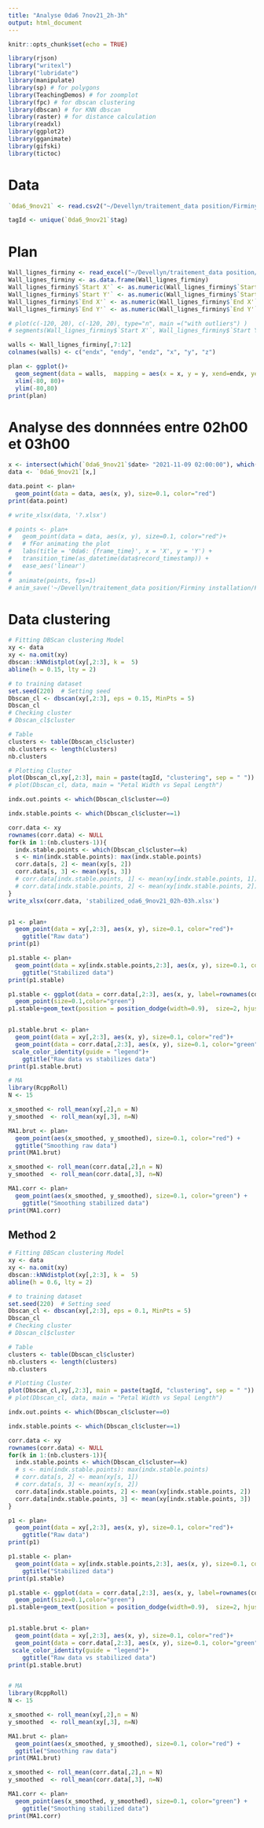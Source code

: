 ```yaml
---
title: "Analyse 0da6 7nov21_2h-3h"
output: html_document
---
```



```r
knitr::opts_chunk$set(echo = TRUE)
```

```r
library(rjson)
library("writexl")
library("lubridate")
library(manipulate)
library(sp) # for polygons
library(TeachingDemos) # for zoomplot
library(fpc) # for dbscan clustering
library(dbscan) # for KNN dbscan
library(raster) # for distance calculation
library(readxl)
library(ggplot2)
library(gganimate)
library(gifski)
library(tictoc)
```

# Data 
```r
`0da6_9nov21` <- read.csv2("~/Devellyn/traitement_data position/Firminy installation/Firminy installation/data/0da6_9nov21.csv")

tagId <- unique(`0da6_9nov21`$tag)
```


# Plan

```r
Wall_lignes_firminy <- read_excel("~/Devellyn/traitement_data position/Firminy installation/Walls_ligne3_Origine(-15,-30).xlsx")
Wall_lignes_firminy <- as.data.frame(Wall_lignes_firminy)
Wall_lignes_firminy$`Start X'` <- as.numeric(Wall_lignes_firminy$`Start X'`)/100
Wall_lignes_firminy$`Start Y'` <- as.numeric(Wall_lignes_firminy$`Start Y'`)/100
Wall_lignes_firminy$`End X'` <- as.numeric(Wall_lignes_firminy$`End X'`)/100
Wall_lignes_firminy$`End Y'` <- as.numeric(Wall_lignes_firminy$`End Y'`)/100

# plot(c(-120, 20), c(-120, 20), type="n", main =("with outliers") )
# segments(Wall_lignes_firminy$`Start X'`, Wall_lignes_firminy$`Start Y'`, Wall_lignes_firminy$`End X'`, Wall_lignes_firminy$`End Y'`)

walls <- Wall_lignes_firminy[,7:12]
colnames(walls) <- c("endx", "endy", "endz", "x", "y", "z")

plan <- ggplot()+ 
  geom_segment(data = walls,  mapping = aes(x = x, y = y, xend=endx, yend=endy)) +
  xlim(-80, 80)+
  ylim(-80,80)
print(plan)
```

# Analyse des donnnées entre 02h00 et 03h00

```r
x <- intersect(which(`0da6_9nov21`$date> "2021-11-09 02:00:00"), which(`0da6_9nov21`$date< "2021-11-09 03:00:00"))
data <- `0da6_9nov21`[x,]

data.point <- plan+
  geom_point(data = data, aes(x, y), size=0.1, color="red")
print(data.point)

# write_xlsx(data, '?.xlsx')

# points <- plan+
#   geom_point(data = data, aes(x, y), size=0.1, color="red")+
#   # fFor animating the plot
#   labs(title = '0da6: {frame_time}', x = 'X', y = 'Y') +
#   transition_time(as_datetime(data$record_timestamp)) +
#   ease_aes('linear')
# 
#  animate(points, fps=1)
# anim_save('~/Devellyn/traitement_data position/Firminy installation/Firminy installation/data/2e8d-15non21.gif')

```

# Data clustering 

```r
# Fitting DBScan clustering Model 
xy <- data
xy <- na.omit(xy)
dbscan::kNNdistplot(xy[,2:3], k =  5)
abline(h = 0.15, lty = 2)

# to training dataset
set.seed(220)  # Setting seed
Dbscan_cl <- dbscan(xy[,2:3], eps = 0.15, MinPts = 5)
Dbscan_cl
# Checking cluster
# Dbscan_cl$cluster

# Table
clusters <- table(Dbscan_cl$cluster)
nb.clusters <- length(clusters)
nb.clusters

# Plotting Cluster
plot(Dbscan_cl,xy[,2:3], main = paste(tagId, "clustering", sep = " "))
# plot(Dbscan_cl, data, main = "Petal Width vs Sepal Length")

indx.out.points <- which(Dbscan_cl$cluster==0)

indx.stable.points <- which(Dbscan_cl$cluster==1)

corr.data <- xy
rownames(corr.data) <- NULL
for(k in 1:(nb.clusters-1)){
  indx.stable.points <- which(Dbscan_cl$cluster==k)
  s <- min(indx.stable.points): max(indx.stable.points)
  corr.data[s, 2] <- mean(xy[s, 2])
  corr.data[s, 3] <- mean(xy[s, 3])
  # corr.data[indx.stable.points, 1] <- mean(xy[indx.stable.points, 1])
  # corr.data[indx.stable.points, 2] <- mean(xy[indx.stable.points, 2])
}
write_xlsx(corr.data, 'stabilized_oda6_9nov21_02h-03h.xlsx')


p1 <- plan+ 
  geom_point(data = xy[,2:3], aes(x, y), size=0.1, color="red")+
    ggtitle("Raw data")
print(p1)

p1.stable <- plan+ 
  geom_point(data = xy[indx.stable.points,2:3], aes(x, y), size=0.1, color="green")+
    ggtitle("Stabilized data")
print(p1.stable)

p1.stable <- ggplot(data = corr.data[,2:3], aes(x, y, label=rownames(corr.data)))+
  geom_point(size=0.1,color="green")
p1.stable+geom_text(position = position_dodge(width=0.9),  size=2, hjust=1.5)


p1.stable.brut <- plan+ 
  geom_point(data = xy[,2:3], aes(x, y), size=0.1, color="red")+
  geom_point(data = corr.data[,2:3], aes(x, y), size=0.1, color="green")+
 scale_color_identity(guide = "legend")+
    ggtitle("Raw data vs stabilizes data")
print(p1.stable.brut)

# MA
library(RcppRoll)
N <- 15

x_smoothed <- roll_mean(xy[,2],n = N)
y_smoothed  <- roll_mean(xy[,3], n=N)

MA1.brut <- plan+ 
  geom_point(aes(x_smoothed, y_smoothed), size=0.1, color="red") +
  ggtitle("Smoothing raw data")
print(MA1.brut)

x_smoothed <- roll_mean(corr.data[,2],n = N)
y_smoothed  <- roll_mean(corr.data[,3], n=N)

MA1.corr <- plan+ 
  geom_point(aes(x_smoothed, y_smoothed), size=0.1, color="green") +
    ggtitle("Smoothing stabilized data")
print(MA1.corr)

```
## Method 2

```r
# Fitting DBScan clustering Model 
xy <- data
xy <- na.omit(xy)
dbscan::kNNdistplot(xy[,2:3], k =  5)
abline(h = 0.6, lty = 2)

# to training dataset
set.seed(220)  # Setting seed
Dbscan_cl <- dbscan(xy[,2:3], eps = 0.1, MinPts = 5)
Dbscan_cl
# Checking cluster
# Dbscan_cl$cluster

# Table
clusters <- table(Dbscan_cl$cluster)
nb.clusters <- length(clusters)
nb.clusters

# Plotting Cluster
plot(Dbscan_cl,xy[,2:3], main = paste(tagId, "clustering", sep = " "))
# plot(Dbscan_cl, data, main = "Petal Width vs Sepal Length")

indx.out.points <- which(Dbscan_cl$cluster==0)

indx.stable.points <- which(Dbscan_cl$cluster==1)

corr.data <- xy
rownames(corr.data) <- NULL
for(k in 1:(nb.clusters-1)){
  indx.stable.points <- which(Dbscan_cl$cluster==k)
  # s <- min(indx.stable.points): max(indx.stable.points)
  # corr.data[s, 2] <- mean(xy[s, 1])
  # corr.data[s, 3] <- mean(xy[s, 2])
  corr.data[indx.stable.points, 2] <- mean(xy[indx.stable.points, 2])
  corr.data[indx.stable.points, 3] <- mean(xy[indx.stable.points, 3])
}

p1 <- plan+ 
  geom_point(data = xy[,2:3], aes(x, y), size=0.1, color="red")+
    ggtitle("Raw data")
print(p1)

p1.stable <- plan+ 
  geom_point(data = xy[indx.stable.points,2:3], aes(x, y), size=0.1, color="green")+
    ggtitle("Stabilized data")
print(p1.stable)

p1.stable <- ggplot(data = corr.data[,2:3], aes(x, y, label=rownames(corr.data)))+
  geom_point(size=0.1,color="green")
p1.stable+geom_text(position = position_dodge(width=0.9),  size=2, hjust=1.5)


p1.stable.brut <- plan+ 
  geom_point(data = xy[,2:3], aes(x, y), size=0.1, color="red")+
  geom_point(data = corr.data[,2:3], aes(x, y), size=0.1, color="green")+
 scale_color_identity(guide = "legend")+
    ggtitle("Raw data vs stabilized data")
print(p1.stable.brut)


# MA
library(RcppRoll)
N <- 15

x_smoothed <- roll_mean(xy[,2],n = N)
y_smoothed  <- roll_mean(xy[,3], n=N)

MA1.brut <- plan+ 
  geom_point(aes(x_smoothed, y_smoothed), size=0.1, color="red") +
  ggtitle("Smoothing raw data")
print(MA1.brut)

x_smoothed <- roll_mean(corr.data[,2],n = N)
y_smoothed  <- roll_mean(corr.data[,3], n=N)

MA1.corr <- plan+ 
  geom_point(aes(x_smoothed, y_smoothed), size=0.1, color="green") +
    ggtitle("Smoothing stabilized data")
print(MA1.corr)
```


